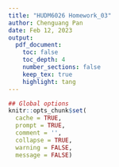 ```yaml
---
title: "HUDM6026 Homework_03"
author: Chenguang Pan
date: Feb 12, 2023
output:
  pdf_document:
    toc: false
    toc_depth: 4
    number_sections: false
    keep_tex: true
    highlight: tang
---
```


```r
## Global options
knitr::opts_chunk$set(
  cache = TRUE,
  prompt = TRUE,
  comment = '',
  collapse = TRUE,
  warning = FALSE,
  message = FALSE)
```  



